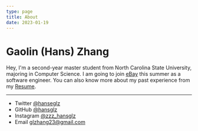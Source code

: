 ```yaml
---
type: page
title: About
date: 2023-01-19
---
```


# Gaolin (Hans) Zhang

Hey, I'm a second-year master student from North Carolina State University, majoring in Computer Science. I am going to join [eBay](https://tech.ebayinc.com/) this summer as a software engineer. You can also know more about my past experience from my [Resume](https://drive.google.com/file/d/1ih_Bo6aA-NO6LPjQBv-M4tKsxBYrtifY/view?usp=sharing).

---

- Twitter [@hanseglz](https://twitter.com/hanseglz)
- GitHub [@hansglz](https://github.com/hansglz)
- Instagram [@zzz_hansglz](https://instagram.com/zzz_hansglz)
- Email glzhang23@gmail.com
